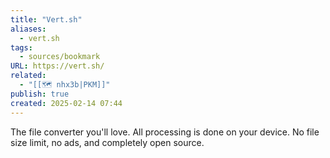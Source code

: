 ```yaml
---
title: "Vert.sh"
aliases:
  - vert.sh
tags:
  - sources/bookmark
URL: https://vert.sh/
related:
  - "[[🗺️ nhx3b|PKM]]"
publish: true
created: 2025-02-14 07:44
---
```


The file converter you'll love.
All processing is done on your device. No file size limit, no ads, and completely open source.